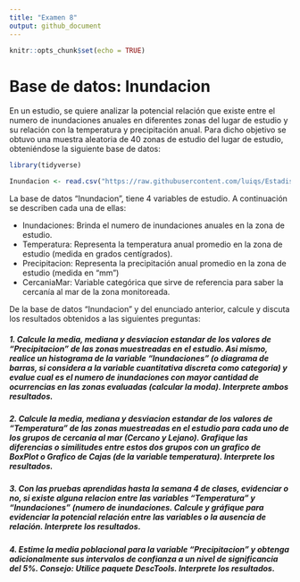 ```yaml
---
title: "Examen 8"
output: github_document
---
```


```r
knitr::opts_chunk$set(echo = TRUE)
```

# Base de datos: Inundacion
En un estudio, se quiere analizar la potencial relación que existe entre el numero de inundaciones anuales en diferentes zonas del lugar de estudio y su relación con la temperatura y precipitación anual. Para dicho objetivo se obtuvo una muestra aleatoria de 40 zonas de estudio del lugar de estudio, obteniéndose la siguiente base de datos:

```r
library(tidyverse)
```

```r
Inundacion <- read.csv("https://raw.githubusercontent.com/luiqs/Estadistica-Aplicada/main/PDB/Inundacion.csv")
```

La base de datos "Inundacion", tiene 4 variables de estudio. A continuación se describen cada una de ellas:

+ Inundaciones: Brinda el numero de inundaciones anuales en la zona de estudio.
+ Temperatura: Representa la temperatura anual promedio en la zona de estudio (medida en grados centígrados).
+ Precipitacion: Representa la precipitación anual promedio en la zona de estudio (medida en "mm")
+ CercaniaMar: Variable categórica que sirve de referencia para saber la cercanía al mar de la zona monitoreada.

De la base de datos "Inundacion" y del enunciado anterior, calcule y discuta los resultados obtenidos a las siguientes preguntas:

##### 1. Calcule la media, mediana y desviacion estandar de los valores de "Precipitacion" de las zonas muestreadas en el estudio. Asi mismo, realice un histograma de la variable "Inundaciones" (o diagrama de barras, si considera a la variable cuantitativa discreta como categoria) y evalue cual es el numero de inundaciones con mayor cantidad de ocurrencias en las zonas evaluadas (calcular la moda). **Interprete ambos resultados**.

##### 2. Calcule la media, mediana y desviacion estandar de los valores de "Temperatura" de las zonas muestreadas en el estudio para cada uno de los grupos de cercania al mar (Cercano y Lejano). Grafique las diferencias o similitudes entre estos dos grupos con un grafico de BoxPlot o Grafico de Cajas (de la variable temperatura). **Interprete los resultados**.

##### 3. Con las pruebas aprendidas hasta la semana 4 de clases, evidenciar o no, si existe alguna relacion entre las variables "Temperatura" y "Inundaciones" (numero de inundaciones. Calcule y gráfique para evidenciar la potencial relación entre las variables o la ausencia de relación. **Interprete los resultados**.

##### 4. Estime la media poblacional para la variable "Precipitacion" y obtenga adicionalmente sus intervalos de confianza a un nivel de significancia del 5%. Consejo: Utilice paquete DescTools. **Interprete los resultados**.
